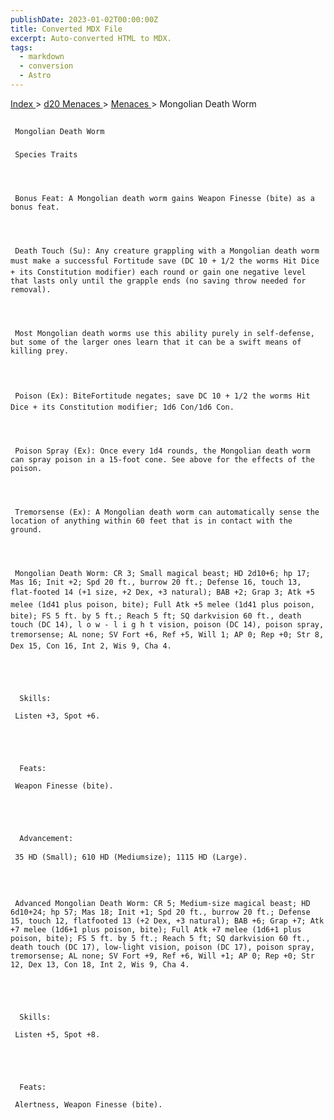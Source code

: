 ```yaml
---
publishDate: 2023-01-02T00:00:00Z
title: Converted MDX File
excerpt: Auto-converted HTML to MDX.
tags:
  - markdown
  - conversion
  - Astro
---
```


[
Index
](-index) >
[
d20 Menaces
](menaces-d20-index) >
[
Menaces
](menaces-d20-menaces-index) > Mongolian Death Worm

##

     Mongolian Death Worm

###

     Species Traits




     Bonus Feat: A Mongolian death worm gains Weapon Finesse (bite) as a bonus feat.




     Death Touch (Su): Any creature grappling with a Mongolian death worm must make a successful Fortitude save (DC 10 + 1/2 the worms Hit Dice + its Constitution modifier) each round or gain one negative level that lasts only until the grapple ends (no saving throw needed for removal).




     Most Mongolian death worms use this ability purely in self-defense, but some of the larger ones learn that it can be a swift means of killing prey.




     Poison (Ex): BiteFortitude negates; save DC 10 + 1/2 the worms Hit Dice + its Constitution modifier; 1d6 Con/1d6 Con.




     Poison Spray (Ex): Once every 1d4 rounds, the Mongolian death worm can spray poison in a 15-foot cone. See above for the effects of the poison.




     Tremorsense (Ex): A Mongolian death worm can automatically sense the location of anything within 60 feet that is in contact with the ground.




     Mongolian Death Worm: CR 3; Small magical beast; HD 2d10+6; hp 17; Mas 16; Init +2; Spd 20 ft., burrow 20 ft.; Defense 16, touch 13, flat-footed 14 (+1 size, +2 Dex, +3 natural); BAB +2; Grap 3; Atk +5 melee (1d41 plus poison, bite); Full Atk +5 melee (1d41 plus poison, bite); FS 5 ft. by 5 ft.; Reach 5 ft; SQ darkvision 60 ft., death touch (DC 14), l o w - l i g h t vision, poison (DC 14), poison spray, tremorsense; AL none; SV Fort +6, Ref +5, Will 1; AP 0; Rep +0; Str 8, Dex 15, Con 16, Int 2, Wis 9, Cha 4.





      Skills:

     Listen +3, Spot +6.





      Feats:

     Weapon Finesse (bite).





      Advancement:

     35 HD (Small); 610 HD (Mediumsize); 1115 HD (Large).




     Advanced Mongolian Death Worm: CR 5; Medium-size magical beast; HD 6d10+24; hp 57; Mas 18; Init +1; Spd 20 ft., burrow 20 ft.; Defense 15, touch 12, flatfooted 13 (+2 Dex, +3 natural); BAB +6; Grap +7; Atk +7 melee (1d6+1 plus poison, bite); Full Atk +7 melee (1d6+1 plus poison, bite); FS 5 ft. by 5 ft.; Reach 5 ft; SQ darkvision 60 ft., death touch (DC 17), low-light vision, poison (DC 17), poison spray, tremorsense; AL none; SV Fort +9, Ref +6, Will +1; AP 0; Rep +0; Str 12, Dex 13, Con 18, Int 2, Wis 9, Cha 4.





      Skills:

     Listen +5, Spot +8.





      Feats:

     Alertness, Weapon Finesse (bite).
